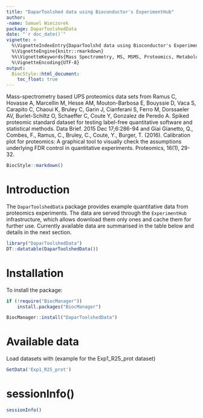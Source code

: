 ```yaml
---
title: "DaparToolshed data using Bioconductor's ExperimentHub"
author:
-name: Samuel Wieczorek
package: DaparToolshedData
date: "`r doc_date()`"
vignette: >
  %\VignetteIndexEntry{DaparToolshd data using Bioconductor's ExperimentHub}
  %\VignetteEngine{knitr::rmarkdown}
  %%\VignetteKeywords{Mass Spectrometry, MS, MSMS, Proteomics, Metabolomics}
  %\VignetteEncoding{UTF-8}
output: 
  BiocStyle::html_document:
    toc_float: true
---
```



Mass-spectrometry based UPS proteomics data sets from Ramus C, 
Hovasse A, Marcellin M, Hesse AM, Mouton-Barbosa E, Bouyssie D, 
Vaca S, Carapito C, Chaoui K, Bruley C, Garin J, Cianferani S, 
Ferro M, Dorssaeler AV, Burlet-Schiltz O, Schaeffer C, Coute Y, 
Gonzalez de Peredo A. 
Spiked proteomic standard dataset for testing label-free 
quantitative software and statistical methods. Data Brief. 2015 
Dec 17;6:286-94 and Giai Gianetto, Q., Combes, F., Ramus, C., 
Bruley, C., Coute, Y., Burger, T. (2016). Calibration plot for 
proteomics: A graphical tool to visually check the assumptions 
underlying FDR control in quantitative experiments. Proteomics, 
16(1), 29-32.


```r
BiocStyle::markdown()
```

# Introduction

The `DaparToolshedData` package provides example quantitative data from 
proteomics experiments. The data are served through the
`ExperimentHub` infrastructure, which allows download them only ones
and cache them for further use. Currently available data are summarised
in the table below and details in the next section.

```r
library("DaparToolshedData")
DT::datatable(DaparToolshedData())
```

# Installation

To install the package:

```r
if (!require("BiocManager"))
    install.packages("BiocManager")

BiocManager::install("DaparToolshedData")
```


# Available data

Load datasets with (example for the Exp1_R25_prot dataset)

```r
GetData('Exp1_R25_prot')
```


# sessionInfo()

```r
sessionInfo()
```